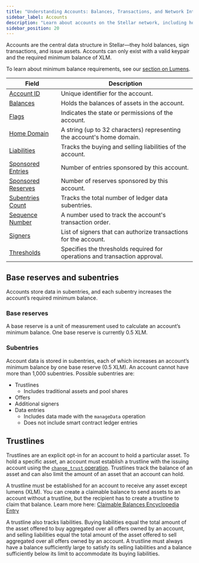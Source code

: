 ```yaml
---
title: "Understanding Accounts: Balances, Transactions, and Network Interactions"
sidebar_label: Accounts
description: "Learn about accounts on the Stellar network, including how they store balances, sign transactions, and interact with assets, smart contracts, and other features."
sidebar_position: 20
---
```



Accounts are the central data structure in Stellar&mdash;they hold balances, sign transactions, and issue assets. Accounts can only exist with a valid keypair and the required minimum balance of XLM.

To learn about minimum balance requirements, see our [section on Lumens](../lumens.mdx#minimum-balance).

<MethodTable title="Account Data Fields">

| Field | Description |
| --- | --- |
| [Account ID](../../glossary.mdx#account-id) | Unique identifier for the account. |
| [Balances](../../glossary.mdx#balance) | Holds the balances of assets in the account. |
| [Flags](../../glossary.mdx#flags) | Indicates the state or permissions of the account. |
| [Home Domain](../../glossary.mdx#home-domain) | A string (up to 32 characters) representing the account's home domain. |
| [Liabilities](../../glossary.mdx#liability) | Tracks the buying and selling liabilities of the account. |
| [Sponsored Entries](../../../build/guides/transactions/sponsored-reserves.mdx) | Number of entries sponsored by this account. |
| [Sponsored Reserves](../../../build/guides/transactions/sponsored-reserves.mdx) | Number of reserves sponsored by this account. |
| [Subentries Count](#subentries) | Tracks the total number of ledger data subentries. |
| [Sequence Number](../../glossary.mdx#sequence-number) | A number used to track the account's transaction order. |
| [Signers](../transactions/signatures-multisig.mdx) | List of signers that can authorize transactions for the account. |
| [Thresholds](../transactions/signatures-multisig.mdx#thresholds) | Specifies the thresholds required for operations and transaction approval. |

</MethodTable>

## Base reserves and subentries

Accounts store data in subentries, and each subentry increases the account’s required minimum balance.

### Base reserves

A base reserve is a unit of measurement used to calculate an account’s minimum balance. One base reserve is currently 0.5 XLM.

### Subentries

Account data is stored in subentries, each of which increases an account’s minimum balance by one base reserve (0.5 XLM). An account cannot have more than 1,000 subentries. Possible subentries are:

- Trustlines
  - Includes traditional assets and pool shares
- Offers
- Additional signers
- Data entries
  - Includes data made with the `manageData` operation
  - Does not include smart contract ledger entries

## Trustlines

Trustlines are an explicit opt-in for an account to hold a particular asset. To hold a specific asset, an account must establish a trustline with the issuing account using the [`change_trust` operation](../transactions/list-of-operations.mdx#change-trust). Trustlines track the balance of an asset and can also limit the amount of an asset that an account can hold.

A trustline must be established for an account to receive any asset except lumens (XLM). You can create a claimable balance to send assets to an account without a trustline, but the recipient has to create a trustline to claim that balance. Learn more here: [Claimable Balances Encyclopedia Entry](../../../build/guides/transactions/claimable-balances.mdx)

A trustline also tracks liabilities. Buying liabilities equal the total amount of the asset offered to buy aggregated over all offers owned by an account, and selling liabilities equal the total amount of the asset offered to sell aggregated over all offers owned by an account. A trustline must always have a balance sufficiently large to satisfy its selling liabilities and a balance sufficiently below its limit to accommodate its buying liabilities.
